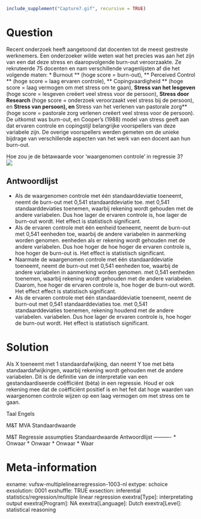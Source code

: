 ```r
include_supplement("Capture7.gif", recursive = TRUE)
```

Question
========
  
Recent onderzoek heeft aangetoond dat docenten tot de meest gestreste werknemers. Een onderzoeker wilde weten wat het precies was aan het zijn van een dat deze stress en daaropvolgende burn-out veroorzaakte. Ze rekruteerde 75 docenten en nam verschillende vragenlijsten af die het volgende maten:
*  Burnout ** (hoge score = burn-out), ** Perceived Control ** (hoge score = laag ervaren controle), ** Copingvaardigheid ** (hoge score = laag vermogen om met stress om te gaan), **Stress van het lesgeven** (hoge score = lesgeven creëert veel stress voor de persoon), **Stress door Research** (hoge score = onderzoek veroorzaakt veel stress bij de persoon), en **Stress van persoon), en **Stress van het verlenen van pastorale zorg** (hoge score = pastorale zorg verlenen creëert veel stress voor de persoon). De uitkomst was burn-out, en Cooper's (1988) model van stress geeft aan dat ervaren controle en copingstijl belangrijke voorspellers van deze variabele zijn. De overige voorspellers werden gemeten om de unieke bijdrage van verschillende aspecten van het werk van een docent aan hun burn-out.  
  
Hoe zou je de bètawaarde voor 'waargenomen controle' in regressie 3?  
![](Capture7.gif)

Antwoordlijst
----------
* Als de waargenomen controle met één standaarddeviatie toeneemt, neemt de burn-out met 0,541 standaarddeviatie toe. met 0,541 standaarddeviaties toenemen, waarbij rekening wordt gehouden met de andere variabelen. Dus hoe lager de ervaren controle is, hoe lager de burn-out wordt. Het effect is statistisch significant.
* Als de ervaren controle met één eenheid toeneemt, neemt de burn-out met 0,541 eenheden toe, waarbij de andere variabelen in aanmerking worden genomen. eenheden als er rekening wordt gehouden met de andere variabelen. Dus hoe hoger de hoe hoger de ervaren controle is, hoe hoger de burn-out is. Het effect is statistisch significant.
* Naarmate de waargenomen controle met één standaarddeviatie toeneemt, neemt de burn-out met 0,541 eenheden toe, waarbij de andere variabelen in aanmerking worden genomen. met 0,541 eenheden toenemen, waarbij rekening wordt gehouden met de andere variabelen. Daarom, hoe hoger de ervaren controle is, hoe hoger de burn-out wordt. Het effect effect is statistisch significant.
* Als de ervaren controle met één standaarddeviatie toeneemt, neemt de burn-out met 0,541 standaarddeviaties toe. met 0,541 standaarddeviaties toenemen, rekening houdend met de andere variabelen. variabelen. Dus hoe lager de ervaren controle is, hoe hoger de burn-out wordt. Het effect is statistisch significant.

Solution
========

Als X toeneemt met 1 standaardafwijking, dan neemt Y toe met bèta standaardafwijkingen, waarbij rekening wordt gehouden met de andere variabelen. Dit is de definitie van de interpretatie van een gestandaardiseerde coëfficiënt (bèta) in een regressie. Houd er ook rekening mee dat de coëfficiënt positief is en het feit dat hoge waarden van waargenomen controle wijzen op een laag vermogen om met stress om te gaan.

Taal Engels

M&T MVA Standaardwaarde

M&T Regressie assumpties Standaardwaarde
Antwoordlijst
----------
* Onwaar
* Onwaar
* Onwaar
* Waar

Meta-information
================
exname: vufsw-multiplelinearregression-1003-nl
extype: schoice
exsolution: 0001
exshuffle: TRUE
exsection: inferential statistics/regression/multiple linear regression
exextra[Type]: interpretating output
exextra[Program]: NA
exextra[Language]: Dutch
exextra[Level]: statistical reasoning

